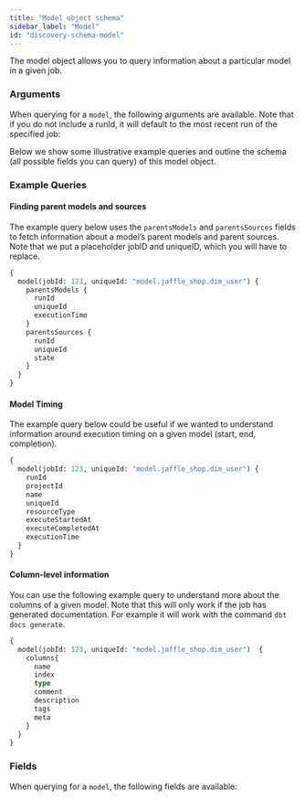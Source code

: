 ```yaml
---
title: "Model object schema"
sidebar_label: "Model"
id: "discovery-schema-model"
---
```



The model object allows you to query information about a particular model in a given job.


<DiscoveryApiJobDeprecationNotice />

### Arguments

When querying for a `model`, the following arguments are available. Note that if you do not include a runId, it will default to the most recent run of the specified job:

<ArgsTable queryName="model" />

Below we show some illustrative example queries and outline the schema (all possible fields you can query) of this model object.

### Example Queries
#### Finding parent models and sources

The example query below uses the `parentsModels` and `parentsSources` fields to fetch information about a model’s parent models and parent sources. Note that we put a placeholder jobID and uniqueID, which you will have to replace.

```graphql
{
  model(jobId: 123, uniqueId: "model.jaffle_shop.dim_user") {
    parentsModels {
      runId
      uniqueId
      executionTime
    }
    parentsSources {
      runId
      uniqueId
      state
    }
  }
}
```

#### Model Timing

The example query below could be useful if we wanted to understand information around execution timing on a given model (start, end, completion).

```graphql
{
  model(jobId: 123, uniqueId: "model.jaffle_shop.dim_user") {
    runId
    projectId
    name
    uniqueId
    resourceType
    executeStartedAt
    executeCompletedAt
    executionTime
  }
}
```

#### Column-level information

You can use the following example query to understand more about the columns of a given model.  Note that this will only work if the job has generated documentation. For example it will work with the command `dbt docs generate`.

```graphql
{
  model(jobId: 123, uniqueId: "model.jaffle_shop.dim_user")  {
    columns{
      name
      index
      type
      comment
      description
      tags
      meta
    }
  }
}
```


### Fields
When querying for a `model`, the following fields are available:

<SchemaTable nodeName="ModelNode" />
